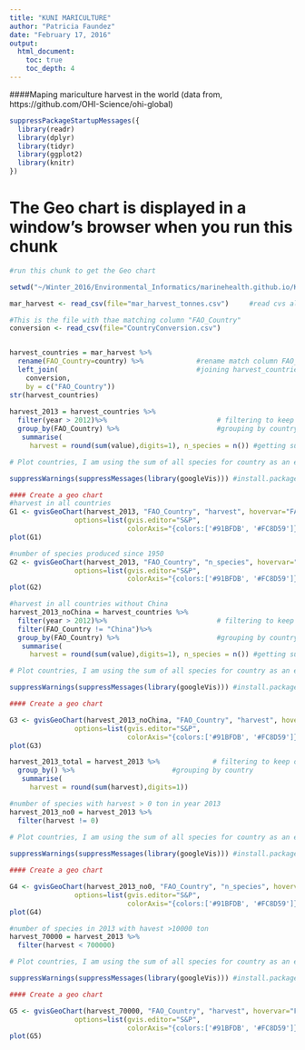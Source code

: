 ```yaml
---
title: "KUNI MARICULTURE"
author: "Patricia Faundez"
date: "February 17, 2016"
output:
  html_document:
    toc: true
    toc_depth: 4
---
```


####Maping mariculture harvest in the world (data from, https://github.com/OHI-Science/ohi-global)

```r

suppressPackageStartupMessages({
  library(readr)
  library(dplyr)
  library(tidyr)
  library(ggplot2)
  library(knitr)
})

```


# The Geo chart is displayed in a window's browser when you run this chunk

```r

#run this chunk to get the Geo chart

setwd("~/Winter_2016/Environmental_Informatics/marinehealth.github.io/KUNI")

mar_harvest <- read_csv(file="mar_harvest_tonnes.csv")     #read cvs always as read_csv (instead of read.csv) it keep the data without factors

#This is the file with thae matching column "FAO_Country"
conversion <- read_csv(file="CountryConversion.csv")


harvest_countries = mar_harvest %>%           
  rename(FAO_Country=country) %>%             #rename match column FAO_Country
  left_join(                                  #joining harvest_countries with conversion data 
    conversion, 
    by = c("FAO_Country")) 
str(harvest_countries)
  
harvest_2013 = harvest_countries %>%                     
  filter(year > 2012)%>%                           # filtering to keep only 2013 year of harvest
  group_by(FAO_Country) %>%                        #grouping by country
   summarise(
     harvest = round(sum(value),digits=1), n_species = n()) #getting sum per country and n species harvested

# Plot countries, I am using the sum of all species for country as an example that we want to show in this map

suppressWarnings(suppressMessages(library(googleVis))) #install.packages("googleVis")

#### Create a geo chart
#harvest in all countries
G1 <- gvisGeoChart(harvest_2013, "FAO_Country", "harvest", hovervar="FAO_Country",
                options=list(gvis.editor="S&P",
                             colorAxis="{colors:['#91BFDB', '#FC8D59']}"))
plot(G1)

#number of species produced since 1950
G2 <- gvisGeoChart(harvest_2013, "FAO_Country", "n_species", hovervar="FAO_Country",
                options=list(gvis.editor="S&P",
                             colorAxis="{colors:['#91BFDB', '#FC8D59']}"))
plot(G2)

```

```r
#harvest in all countries without China  
harvest_2013_noChina = harvest_countries %>%                     
  filter(year > 2012)%>%                           # filtering to keep only 2013 year of harvest
  filter(FAO_Country != "China")%>% 
  group_by(FAO_Country) %>%                        #grouping by country
   summarise(
     harvest = round(sum(value),digits=1), n_species = n()) #getting sum per country and n species harvested

# Plot countries, I am using the sum of all species for country as an example that we want to show in this map

suppressWarnings(suppressMessages(library(googleVis))) #install.packages("googleVis")

#### Create a geo chart

G3 <- gvisGeoChart(harvest_2013_noChina, "FAO_Country", "harvest", hovervar="FAO_Country",
                options=list(gvis.editor="S&P",
                             colorAxis="{colors:['#91BFDB', '#FC8D59']}"))
plot(G3)


```

```r
harvest_2013_total = harvest_2013 %>%             # filtering to keep only 2013 year of harvest
  group_by() %>%                        #grouping by country
   summarise(
     harvest = round(sum(harvest),digits=1))
```

```r
#number of species with harvest > 0 ton in year 2013 
harvest_2013_no0 = harvest_2013 %>%
  filter(harvest != 0)                      
   
# Plot countries, I am using the sum of all species for country as an example that we want to show in this map

suppressWarnings(suppressMessages(library(googleVis))) #install.packages("googleVis")

#### Create a geo chart

G4 <- gvisGeoChart(harvest_2013_no0, "FAO_Country", "n_species", hovervar="FAO_Country",
                options=list(gvis.editor="S&P",
                             colorAxis="{colors:['#91BFDB', '#FC8D59']}"))
plot(G4)


```


```r
#number of species in 2013 with havest >10000 ton
harvest_70000 = harvest_2013 %>% 
  filter(harvest < 700000)                           

# Plot countries, I am using the sum of all species for country as an example that we want to show in this map

suppressWarnings(suppressMessages(library(googleVis))) #install.packages("googleVis")

#### Create a geo chart

G5 <- gvisGeoChart(harvest_70000, "FAO_Country", "harvest", hovervar="FAO_Country",
                options=list(gvis.editor="S&P",
                             colorAxis="{colors:['#91BFDB', '#FC8D59']}"))
plot(G5)


```